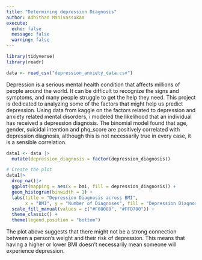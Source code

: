 ```yaml
---
title: "Determining depression Diagnosis"
author: Adhithan Manivassakam
execute:
  echo: false
  message: false
  warning: false
---
```


```r
library(tidyverse)
library(readr)
```


```r
data <- read_csv("depression_anxiety_data.csv")
```

Depression is a serious mental health condition that affects millions of people around the world. It can be difficult to recognize the signs and symptoms, and many people struggle to get the help they need. This project is dedicated to analyzing some of the factors that might help us predict depression. Using data from kaggle on the factors related to depression and anxiety related mental disorders, i modeled the likelihood that an individual has received a depression diagnosis. The binomial model found that age, gender, suicidal intention and phq_score are positively correlated with depression diagnosis, although this is not necessarily true in every case, it is a sensible correlation. 

```r
data1 <- data |>
  mutate(depression_diagnosis = factor(depression_diagnosis))

# Create the plot
data1|> 
  drop_na()|>
  ggplot(mapping = aes(x = bmi, fill = depression_diagnosis)) +
  geom_histogram(binwidth = 1) +
  labs(title = "Depression Diagnosis across BMI",
       x = "BMI", y = "Number of Diagnoses", fill = "Depression Diagnosis Group:") + 
  scale_fill_manual(values = c("#F08080", "#FFD700")) +
  theme_classic() +
  theme(legend.position = "bottom")

```

The plot above suggests that there might not be a strong connection between a person's weight and their risk of depression. This means that having a higher or lower BMI doesn't necessarily mean someone will experience depression.
